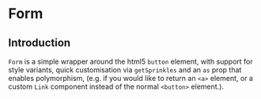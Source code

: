 

<Meta of={stories} />

# Form

<Canvas of={stories.Default} />

## Introduction

`Form` is a simple wrapper around the html5 `button` element, with support for
style variants, quick customisation via `getSprinkles` and an `as` prop that
enables polymorphism, (e.g. if you would like to return an `<a>` element, or a
custom `Link` component instead of the normal `<button>` element.).
